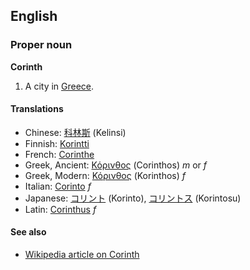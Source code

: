 ==English==
===Proper noun===
'''Corinth'''

#A city in [[Greece]].

====Translations====
*Chinese: [[科林斯]] (Kelinsi)
*Finnish: [[Korintti]]
*French: [[Corinthe]]
*Greek, Ancient: [[Κόρινθος]] (Corinthos) ''m'' or ''f''
*Greek, Modern: [[Κόρινθος]] (Korinthos) ''f'' <!-- the modern and ancient forms are spelled with different accent marks, so linking to both is important -->
*Italian: [[Corinto]] ''f''
*Japanese: [[コリント]] (Korinto), [[コリントス]] (Korintosu)
*Latin: [[Corinthus]] ''f''

====See also====
*[[w:Corinth%2C_Greece|Wikipedia article on Corinth]]
